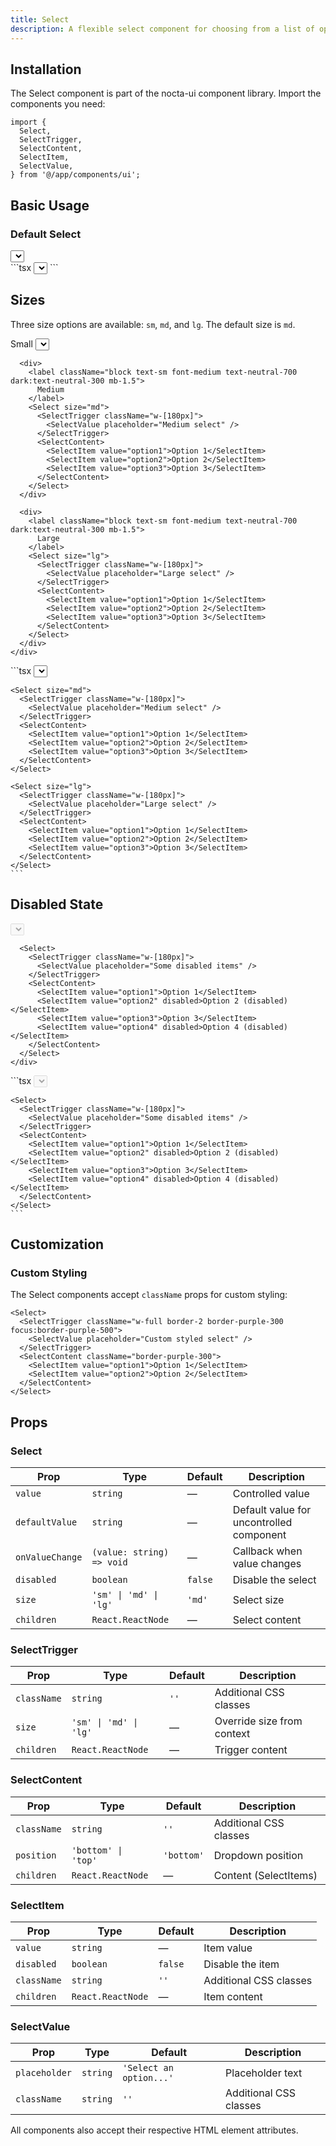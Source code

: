 ```yaml
---
title: Select
description: A flexible select component for choosing from a list of options with multiple sizes and dark mode support
---
```



## Installation

The Select component is part of the nocta-ui component library. Import the components you need:

```tsx
import {
  Select,
  SelectTrigger,
  SelectContent,
  SelectItem,
  SelectValue,
} from '@/app/components/ui';
```

## Basic Usage

### Default Select

<DocsTabs defaultValue="preview">
  <DocsTab value="preview" title="Preview">
    <div className="my-6">
      <Select>
        <SelectTrigger className="w-[180px]">
          <SelectValue placeholder="Select a fruit" />
        </SelectTrigger>
        <SelectContent>
          <SelectItem value="apple">Apple</SelectItem>
          <SelectItem value="banana">Banana</SelectItem>
          <SelectItem value="orange">Orange</SelectItem>
          <SelectItem value="grape">Grape</SelectItem>
          <SelectItem value="pineapple">Pineapple</SelectItem>
        </SelectContent>
      </Select>
    </div>
  </DocsTab>
  <DocsTab value="code" title="Code">
    ```tsx
    <Select>
      <SelectTrigger className="w-[180px]">
        <SelectValue placeholder="Select a fruit" />
      </SelectTrigger>
      <SelectContent>
        <SelectItem value="apple">Apple</SelectItem>
        <SelectItem value="banana">Banana</SelectItem>
        <SelectItem value="orange">Orange</SelectItem>
        <SelectItem value="grape">Grape</SelectItem>
        <SelectItem value="pineapple">Pineapple</SelectItem>
      </SelectContent>
    </Select>
    ```
  </DocsTab>
</DocsTabs>

## Sizes

Three size options are available: `sm`, `md`, and `lg`. The default size is `md`.

<DocsTabs defaultValue="preview">
  <DocsTab value="preview" title="Preview">
    <div className="my-6 space-y-4">
      <div>
        <label className="block text-sm font-medium text-neutral-700 dark:text-neutral-300 mb-1.5">
          Small
        </label>
        <Select size="sm">
          <SelectTrigger className="w-[180px]">
            <SelectValue placeholder="Small select" />
          </SelectTrigger>
          <SelectContent>
            <SelectItem value="option1">Option 1</SelectItem>
            <SelectItem value="option2">Option 2</SelectItem>
            <SelectItem value="option3">Option 3</SelectItem>
          </SelectContent>
        </Select>
      </div>

      <div>
        <label className="block text-sm font-medium text-neutral-700 dark:text-neutral-300 mb-1.5">
          Medium
        </label>
        <Select size="md">
          <SelectTrigger className="w-[180px]">
            <SelectValue placeholder="Medium select" />
          </SelectTrigger>
          <SelectContent>
            <SelectItem value="option1">Option 1</SelectItem>
            <SelectItem value="option2">Option 2</SelectItem>
            <SelectItem value="option3">Option 3</SelectItem>
          </SelectContent>
        </Select>
      </div>

      <div>
        <label className="block text-sm font-medium text-neutral-700 dark:text-neutral-300 mb-1.5">
          Large
        </label>
        <Select size="lg">
          <SelectTrigger className="w-[180px]">
            <SelectValue placeholder="Large select" />
          </SelectTrigger>
          <SelectContent>
            <SelectItem value="option1">Option 1</SelectItem>
            <SelectItem value="option2">Option 2</SelectItem>
            <SelectItem value="option3">Option 3</SelectItem>
          </SelectContent>
        </Select>
      </div>
    </div>
  </DocsTab>
  <DocsTab value="code" title="Code">
    ```tsx
    <Select size="sm">
      <SelectTrigger className="w-[180px]">
        <SelectValue placeholder="Small select" />
      </SelectTrigger>
      <SelectContent>
        <SelectItem value="option1">Option 1</SelectItem>
        <SelectItem value="option2">Option 2</SelectItem>
        <SelectItem value="option3">Option 3</SelectItem>
      </SelectContent>
    </Select>

    <Select size="md">
      <SelectTrigger className="w-[180px]">
        <SelectValue placeholder="Medium select" />
      </SelectTrigger>
      <SelectContent>
        <SelectItem value="option1">Option 1</SelectItem>
        <SelectItem value="option2">Option 2</SelectItem>
        <SelectItem value="option3">Option 3</SelectItem>
      </SelectContent>
    </Select>

    <Select size="lg">
      <SelectTrigger className="w-[180px]">
        <SelectValue placeholder="Large select" />
      </SelectTrigger>
      <SelectContent>
        <SelectItem value="option1">Option 1</SelectItem>
        <SelectItem value="option2">Option 2</SelectItem>
        <SelectItem value="option3">Option 3</SelectItem>
      </SelectContent>
    </Select>
    ```
  </DocsTab>
</DocsTabs>

## Disabled State

<DocsTabs defaultValue="preview">
  <DocsTab value="preview" title="Preview">
    <div className="my-6 space-y-4">
      <Select disabled>
        <SelectTrigger className="w-[180px]">
          <SelectValue placeholder="Disabled select" />
        </SelectTrigger>
        <SelectContent>
          <SelectItem value="option1">Option 1</SelectItem>
          <SelectItem value="option2">Option 2</SelectItem>
        </SelectContent>
      </Select>

      <Select>
        <SelectTrigger className="w-[180px]">
          <SelectValue placeholder="Some disabled items" />
        </SelectTrigger>
        <SelectContent>
          <SelectItem value="option1">Option 1</SelectItem>
          <SelectItem value="option2" disabled>Option 2 (disabled)</SelectItem>
          <SelectItem value="option3">Option 3</SelectItem>
          <SelectItem value="option4" disabled>Option 4 (disabled)</SelectItem>
        </SelectContent>
      </Select>
    </div>
  </DocsTab>
  <DocsTab value="code" title="Code">
    ```tsx
    <Select disabled>
      <SelectTrigger className="w-[180px]">
        <SelectValue placeholder="Disabled select" />
      </SelectTrigger>
      <SelectContent>
        <SelectItem value="option1">Option 1</SelectItem>
        <SelectItem value="option2">Option 2</SelectItem>
      </SelectContent>
    </Select>

    <Select>
      <SelectTrigger className="w-[180px]">
        <SelectValue placeholder="Some disabled items" />
      </SelectTrigger>
      <SelectContent>
        <SelectItem value="option1">Option 1</SelectItem>
        <SelectItem value="option2" disabled>Option 2 (disabled)</SelectItem>
        <SelectItem value="option3">Option 3</SelectItem>
        <SelectItem value="option4" disabled>Option 4 (disabled)</SelectItem>
      </SelectContent>
    </Select>
    ```
  </DocsTab>
</DocsTabs>

## Customization

### Custom Styling

The Select components accept `className` props for custom styling:

```tsx
<Select>
  <SelectTrigger className="w-full border-2 border-purple-300 focus:border-purple-500">
    <SelectValue placeholder="Custom styled select" />
  </SelectTrigger>
  <SelectContent className="border-purple-300">
    <SelectItem value="option1">Option 1</SelectItem>
    <SelectItem value="option2">Option 2</SelectItem>
  </SelectContent>
</Select>
```

## Props

### Select

| Prop | Type | Default | Description |
|------|------|---------|-------------|
| `value` | `string` | — | Controlled value |
| `defaultValue` | `string` | — | Default value for uncontrolled component |
| `onValueChange` | `(value: string) => void` | — | Callback when value changes |
| `disabled` | `boolean` | `false` | Disable the select |
| `size` | `'sm' \| 'md' \| 'lg'` | `'md'` | Select size |
| `children` | `React.ReactNode` | — | Select content |

### SelectTrigger

| Prop | Type | Default | Description |
|------|------|---------|-------------|
| `className` | `string` | `''` | Additional CSS classes |
| `size` | `'sm' \| 'md' \| 'lg'` | — | Override size from context |
| `children` | `React.ReactNode` | — | Trigger content |

### SelectContent

| Prop | Type | Default | Description |
|------|------|---------|-------------|
| `className` | `string` | `''` | Additional CSS classes |
| `position` | `'bottom' \| 'top'` | `'bottom'` | Dropdown position |
| `children` | `React.ReactNode` | — | Content (SelectItems) |

### SelectItem

| Prop | Type | Default | Description |
|------|------|---------|-------------|
| `value` | `string` | — | Item value |
| `disabled` | `boolean` | `false` | Disable the item |
| `className` | `string` | `''` | Additional CSS classes |
| `children` | `React.ReactNode` | — | Item content |

### SelectValue

| Prop | Type | Default | Description |
|------|------|---------|-------------|
| `placeholder` | `string` | `'Select an option...'` | Placeholder text |
| `className` | `string` | `''` | Additional CSS classes |

All components also accept their respective HTML element attributes.